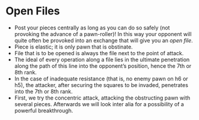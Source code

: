 # Open Files

- Post your pieces centrally as long as you can do so safely (not provoking the advance of a pawn-roller)! In this way your opponent will quite often be provoked into an exchange that will give you an _open file_.
- Piece is elastic; it is only pawn that is obstinate.
- File that is to be opened is always the file next to the point of attack.
- The ideal of every operation along a file lies in the ultimate penetration along the path of this line into the opponent’s position, hence the 7th or 8th rank.
- In the case of inadequate resistance (that is, no enemy pawn on h6 or h5), the attacker, after securing the squares to be invaded, penetrates into the 7th or 8th rank.
- First, we try the concentric attack, attacking the obstructing pawn with several pieces. Afterwards we will look inter alia for a possibility of a powerful breakthrough.

